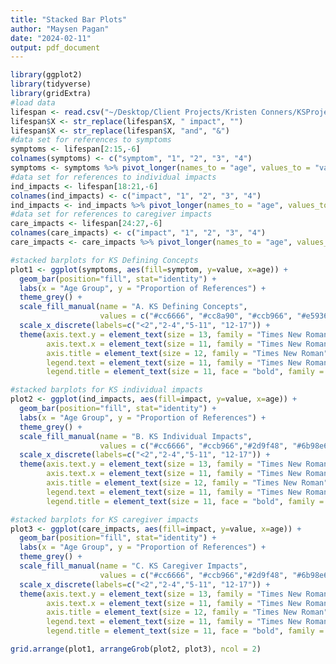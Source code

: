 ```yaml
---
title: "Stacked Bar Plots"
author: "Maysen Pagan"
date: "2024-02-11"
output: pdf_document
---
```


```r
library(ggplot2)
library(tidyverse)
library(gridExtra)
#load data
lifespan <- read.csv("~/Desktop/Client Projects/Kristen Conners/KSProject/KS_lifespan.csv")
lifespan$X <- str_replace(lifespan$X, " impact", "")
lifespan$X <- str_replace(lifespan$X, "and", "&")
#data set for references to symptoms
symptoms <- lifespan[2:15,-6]
colnames(symptoms) <- c("symptom", "1", "2", "3", "4")
symptoms <- symptoms %>% pivot_longer(names_to = "age", values_to = "value", cols = 2:5)
#data set for references to individual impacts
ind_impacts <- lifespan[18:21,-6]
colnames(ind_impacts) <- c("impact", "1", "2", "3", "4")
ind_impacts <- ind_impacts %>% pivot_longer(names_to = "age", values_to = "value", cols = 2:5)
#data set for references to caregiver impacts
care_impacts <- lifespan[24:27,-6]
colnames(care_impacts) <- c("impact", "1", "2", "3", "4")
care_impacts <- care_impacts %>% pivot_longer(names_to = "age", values_to = "value", cols = 2:5)
```


```r
#stacked barplots for KS Defining Concepts
plot1 <- ggplot(symptoms, aes(fill=symptom, y=value, x=age)) + 
  geom_bar(position="fill", stat="identity") +
  labs(x = "Age Group", y = "Proportion of References") + 
  theme_grey() +
  scale_fill_manual(name = "A. KS Defining Concepts",
                    values = c("#cc6666", "#cc8a90", "#ccb966", "#e59366", "#2d9f48", "#8acc66", "#94e1a6", "#66bbe5", "#6b98e6", "#4052c9", "#7e40c9", "#a766cc", "#c94072", "#d15c5c"))+
  scale_x_discrete(labels=c("<2","2-4","5-11", "12-17")) +
  theme(axis.text.y = element_text(size = 13, family = "Times New Roman"),
        axis.text.x = element_text(size = 11, family = "Times New Roman"), 
        axis.title = element_text(size = 12, family = "Times New Roman"),
        legend.text = element_text(size = 11, family = "Times New Roman"),
        legend.title = element_text(size = 11, face = "bold", family = "Times New Roman"))
```

```r
#stacked barplots for KS individual impacts
plot2 <- ggplot(ind_impacts, aes(fill=impact, y=value, x=age)) + 
  geom_bar(position="fill", stat="identity") +
  labs(x = "Age Group", y = "Proportion of References") + 
  theme_grey() +
  scale_fill_manual(name = "B. KS Individual Impacts",
                    values = c("#cc6666", "#ccb966","#2d9f48", "#6b98e6"))+
  scale_x_discrete(labels=c("<2","2-4","5-11", "12-17")) +
  theme(axis.text.y = element_text(size = 13, family = "Times New Roman"),
        axis.text.x = element_text(size = 11, family = "Times New Roman"), 
        axis.title = element_text(size = 12, family = "Times New Roman"),
        legend.text = element_text(size = 11, family = "Times New Roman"),
        legend.title = element_text(size = 11, face = "bold", family = "Times New Roman"))
```

```r
#stacked barplots for KS caregiver impacts
plot3 <- ggplot(care_impacts, aes(fill=impact, y=value, x=age)) + 
  geom_bar(position="fill", stat="identity") +
  labs(x = "Age Group", y = "Proportion of References") + 
  theme_grey() +
  scale_fill_manual(name = "C. KS Caregiver Impacts",
                    values = c("#cc6666", "#ccb966","#2d9f48", "#6b98e6"))+
  scale_x_discrete(labels=c("<2","2-4","5-11", "12-17")) +
  theme(axis.text.y = element_text(size = 13, family = "Times New Roman"),
        axis.text.x = element_text(size = 11, family = "Times New Roman"), 
        axis.title = element_text(size = 12, family = "Times New Roman"),
        legend.text = element_text(size = 11, family = "Times New Roman"),
        legend.title = element_text(size = 11, face = "bold", family = "Times New Roman"))
```

```r
grid.arrange(plot1, arrangeGrob(plot2, plot3), ncol = 2)


```

